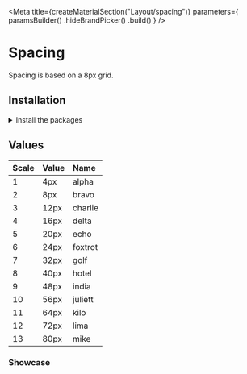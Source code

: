 
<Meta
    title={createMaterialSection("Layout/spacing")}
    parameters={
        paramsBuilder()
            .hideBrandPicker()
            .build()
    }
/>

<GithubLink filePath="/packages/tachyons/src" />

# Spacing

Spacing is based on a 8px grid.

## Installation

<details><summary >Install the packages</summary>

Install from <a href={INSTALLATION_PAGE}>the React bundle</a> or as a single package:

```bash
npm install @orbit-ui/css-normalize @orbit-ui/tachyons @orbit-ui/foundation
```

</details>

## Values

| Scale | Value | Name    |
| :---- | :---- | :------ |
| 1     | 4px   | alpha   |
| 2     | 8px   | bravo   |
| 3     | 12px  | charlie |
| 4     | 16px  | delta   |
| 5     | 20px  | echo    |
| 6     | 24px  | foxtrot |
| 7     | 32px  | golf    |
| 8     | 40px  | hotel   |
| 9     | 48px  | india   |
| 10    | 56px  | juliett |
| 11    | 64px  | kilo    |
| 12    | 72px  | lima    |
| 13    | 80px  | mike    |

### Showcase

<div className="mt6">
    <div>
        <div className="w1 h4 mb4 bg-sunray-400" />
    </div>
    <div>
        <div className="w2 h4 mb4 bg-sunray-400" />
    </div>
    <div>
        <div className="w3 h4 mb4 bg-sunray-400" />
    </div>
    <div>
        <div className="w4 h4 mb4 bg-sunray-400" />
    </div>
    <div>
        <div className="w5 h4 mb4 bg-sunray-400" />
    </div>
    <div>
        <div className="w6 h4 mb4 bg-sunray-400" />
    </div>
    <div>
        <div className="w7 h4 mb4 bg-sunray-400" />
    </div>
    <div>
        <div className="w8 h4 mb4 bg-sunray-400" />
    </div>
    <div>
        <div className="w9 h4 mb4 bg-sunray-400" />
    </div>
    <div>
        <div className="w10 h4 mb4 bg-sunray-400" />
    </div>
    <div>
        <div className="w11 h4 mb4 bg-sunray-400" />
    </div>
    <div>
        <div className="w12 h4 mb4 bg-sunray-400" />
    </div>
    <div>
        <div className="w13 h4 mb4 bg-sunray-400" />
    </div>
</div>
